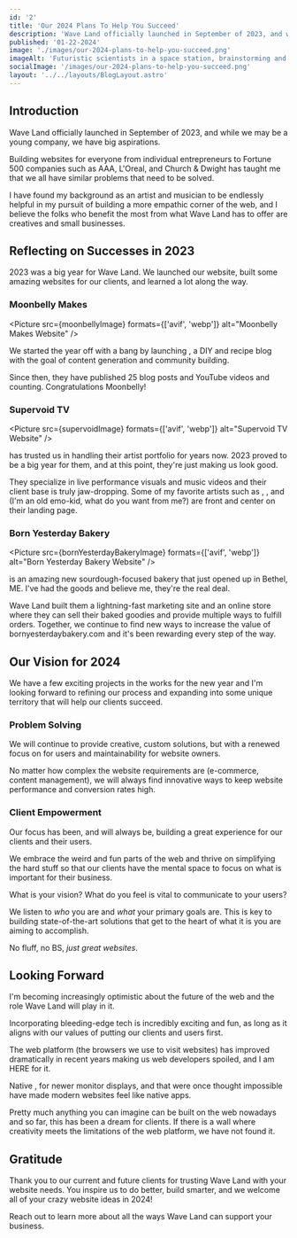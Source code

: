 ```yaml
---
id: '2'
title: 'Our 2024 Plans To Help You Succeed'
description: 'Wave Land officially launched in September of 2023, and while we may be a young company, we have big aspirations.'
published: '01-22-2024'
image: './images/our-2024-plans-to-help-you-succeed.png'
imageAlt: 'Futuristic scientists in a space station, brainstorming and planning their projects for the new year.'
socialImage: '/images/our-2024-plans-to-help-you-succeed.png'
layout: '../../layouts/BlogLayout.astro'
---
```



<PostHeader image={headerImage} frontmatter={frontmatter} />

## Introduction

Wave Land officially launched in September of 2023, and while we may be a young company, we have big aspirations.

Building websites for everyone from individual entrepreneurs to Fortune 500 companies such as AAA, L'Oreal, and Church & Dwight has taught me that we all have similar problems that need to be solved.

I have found my background as an artist and musician to be endlessly helpful in my pursuit of building a more empathic corner of the web, and I believe the folks who benefit the most from what Wave Land has to offer are creatives and small businesses.

## Reflecting on Successes in 2023

2023 was a big year for Wave Land. We launched our website, built some amazing websites for our clients, and learned a lot along the way.

### Moonbelly Makes

<Picture src={moonbellyImage} formats={['avif', 'webp']} alt="Moonbelly Makes Website" />

We started the year off with a bang by launching <Link href="https://moonbellymakes.com" text="Moonbelly Makes" newWindow={true} />, a DIY and recipe blog with the goal of content generation and community building.

Since then, they have published 25 blog posts and YouTube videos and counting. Congratulations Moonbelly!

### Supervoid TV

<Picture src={supervoidImage} formats={['avif', 'webp']} alt="Supervoid TV Website" />

<Link href="https://supervoid.tv" text="Supervoid" newWindow={true} /> has trusted us in handling their
artist portfolio for years now. 2023 proved to be a big year for them, and at this point, they're just
making us look good.

They specialize in live performance visuals and music videos and their client base is truly jaw-dropping. Some of my favorite artists such as <Link href="https://www.ratm.com/" text="Rage Against the Machine" newWindow={true} />, <Link href="https://underoath777.com/" text="Underoath" newWindow={true} />, and <Link href="https://takingbacksunday.com/" text="Taking Back Sunday" newWindow={true} /> (I'm an old emo-kid, what do you want from me?) are front and center on their landing page.

### Born Yesterday Bakery

<Picture
  src={bornYesterdayBakeryImage}
  formats={['avif', 'webp']}
  alt="Born Yesterday Bakery Website"
/>

<Link href="https://bornyesterdaybakery.com" text="Born Yesterday Bakery" newWindow={true} /> is an amazing
new sourdough-focused bakery that just opened up in Bethel, ME. I've had the goods and believe me, they're
the real deal.

Wave Land built them a lightning-fast marketing site and an online store where they can sell their baked goodies and provide multiple ways to fulfill orders. Together, we continue to find new ways to increase the value of bornyesterdaybakery.com and it's been rewarding every step of the way.

## Our Vision for 2024

We have a few exciting projects in the works for the new year and I'm looking forward to refining our process and expanding into some unique territory that will help our clients succeed.

### Problem Solving

We will continue to provide creative, custom solutions, but with a renewed focus on <Link href="/blog/empathy-first-web-design-and-development/" text="empathy" data-astro-prefetch /> for users and maintainability for website owners.

No matter how complex the website requirements are (e-commerce, content management), we will always find innovative ways to keep website performance and conversion rates high.

### Client Empowerment

Our focus has been, and will always be, building a great experience for our clients and their users.

We embrace the weird and fun parts of the web and thrive on simplifying the hard stuff so that our clients have the mental space to focus on what is important for their business.

What is your vision? What do you feel is vital to communicate to your users?

We listen to _who_ you are and _what_ your primary goals are. This is key to building state-of-the-art solutions that get to the heart of what it is you are aiming to accomplish.

No fluff, no BS, _just great websites_.

## Looking Forward

I'm becoming increasingly optimistic about the future of the web and the role Wave Land will play in it.

Incorporating bleeding-edge tech is incredibly exciting and fun, as long as it aligns with our values of putting our clients and users first.

The web platform (the browsers we use to visit websites) has improved dramatically in recent years making us web developers spoiled, and I am HERE for it.

Native <Link href="https://scroll-driven-animations.style/" text="CSS animations" newWindow={true} />, <Link href="https://developer.chrome.com/docs/css-ui/high-definition-css-color-guide" text="better colors" newWindow={true} /> for newer monitor displays, and <Link href="https://www.cloudflare.com/learning/performance/what-is-http3/" text="network speeds" newWindow={true} /> that were once thought impossible have
made modern websites feel like native apps.

Pretty much anything you can imagine can be built on the web nowadays and so far, this has been a dream for clients. If there is a wall where creativity meets the limitations of the web platform, we have not found it.

## Gratitude

Thank you to our current and future clients for trusting Wave Land with your website needs. You inspire us to do better, build smarter, and we welcome all of your crazy website ideas in 2024!

Reach out <Link href="/#contact" text="here" data-astro-prefetch /> to learn more about all the ways Wave Land can support your business.
